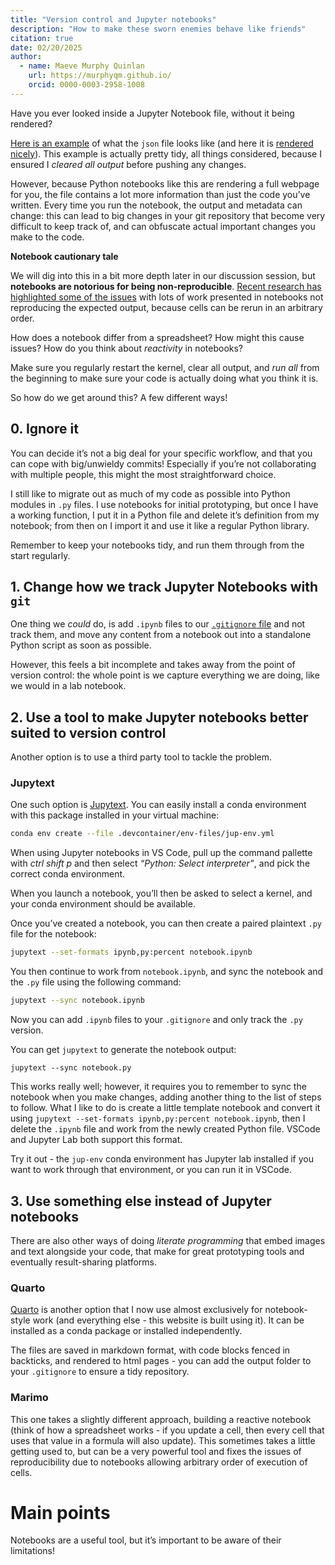 ```yaml
---
title: "Version control and Jupyter notebooks"
description: "How to make these sworn enemies behave like friends"
citation: true
date: 02/20/2025
author:
  - name: Maeve Murphy Quinlan
    url: https://murphyqm.github.io/
    orcid: 0000-0003-2958-1008
---
```


Have you ever looked inside a Jupyter Notebook file, without it being rendered?

[Here is an example](https://raw.githubusercontent.com/ARCTraining/swd1a-notebooks/refs/heads/main/02-numpy.ipynb) of what the `json` file looks like (and here it is [rendered nicely](https://github.com/ARCTraining/swd1a-notebooks/blob/main/02-numpy.ipynb)). This example is actually pretty tidy, all things considered, because I ensured I *cleared all output* before pushing any changes.

However, because Python notebooks like this are rendering a full webpage for you, the file contains a lot more information than just the code you've written. Every time you run the notebook, the output and metadata can change: this can lead to big changes in your git repository that become very difficult to keep track of, and can obfuscate actual important changes you make to the code.

:::{.box-lp}
**Notebook cautionary tale**

We will dig into this in a bit more depth later in our discussion session, but **notebooks are notorious for being non-reproducible**. [Recent research has highlighted some of the issues](https://academic.oup.com/gigascience/article/doi/10.1093/gigascience/giad113/7516267#:~:text=Jupyter%20notebooks%20can%2C%20in%20principle,the%20reproducibility%20of%20Jupyter%20notebooks.) with lots of work presented in notebooks not reproducing the expected output, because cells can be rerun in an arbitrary order.

[How does a notebook differ from a spreadsheet? How might this cause issues? How do you think about *reactivity* in notebooks?]{.extra}

Make sure you regularly restart the kernel, clear all output, and *run all* from the beginning to make sure your code is actually doing what you think it is.
:::

So how do we get around this? A few different ways!

## 0. Ignore it

You can decide it's not a big deal for your specific workflow, and that you can cope with big/unwieldy commits! Especially if you're not collaborating with multiple people, this might the most straightforward choice.

:::{.box-lp}

I still like to migrate out as much of my code as possible into Python modules in `.py` files. I use notebooks for initial prototyping, but once I have a working function, I put it in a Python file and delete it's definition from my notebook; from then on I import it and use it like a regular Python library.

:::

Remember to keep your notebooks tidy, and run them through from the start regularly.

## 1. Change how we track Jupyter Notebooks with `git`

One thing we *could* do, is add `.ipynb` files to our [`.gitignore` file](https://docs.github.com/en/get-started/git-basics/ignoring-files) and not track them, and move any content from a notebook out into a standalone Python script as soon as possible.

However, this feels a bit incomplete and takes away from the point of version control: the whole point is we capture everything we are doing, like we would in a lab notebook.


## 2. Use a tool to make Jupyter notebooks better suited to version control

Another option is to use a third party tool to tackle the problem.

### Jupytext

One such option is [Jupytext](https://jupytext.readthedocs.io/en/latest/). You can easily install a conda environment with this package installed in your virtual machine: 

```bash
conda env create --file .devcontainer/env-files/jup-env.yml
```

:::{.box-lp}

When using Jupyter notebooks in VS Code, pull up the command pallette with *ctrl shift p* and then select *"Python: Select interpreter"*, and pick the correct conda environment.

When you launch a notebook, you'll then be asked to select a kernel, and your conda environment should be available.
:::

Once you've created a notebook, you can then create a paired plaintext `.py` file for the notebook:

```bash
jupytext --set-formats ipynb,py:percent notebook.ipynb
```

You then continue to work from `notebook.ipynb`, and sync the notebook and the `.py` file using the following command:

```bash
jupytext --sync notebook.ipynb
```

Now you can add `.ipynb` files to your `.gitignore` and only track the `.py` version.

You can get `jupytext` to generate the notebook output:

```
jupytext --sync notebook.py
```

This works really well; [however, it requires you to remember to sync the notebook when you make changes, adding another thing to the list of steps to follow]{.extra}. What I like to do is create a little template notebook and convert it using `jupytext --set-formats ipynb,py:percent notebook.ipynb`, then I delete the `.ipynb` file and work from the newly created Python file. VSCode and Jupyter Lab both support this format. 

:::{.box-lp}
Try it out - the `jup-env` conda environment has Jupyter lab installed if you want to work through that environment, or you can run it in VSCode.
:::

## 3. Use something else instead of Jupyter notebooks

There are also other ways of doing *literate programming* that embed images and text alongside your code, that make for great prototyping tools and eventually result-sharing platforms.

### Quarto

[Quarto](https://quarto.org/) is another option that I now use almost exclusively for notebook-style work (and everything else - this website is built using it). It can be installed as a conda package or installed independently.

The files are saved in markdown format, with code blocks fenced in backticks, and rendered to html pages - you can add the output folder to your `.gitignore` to ensure a tidy repository.

### Marimo

This one takes a slightly different approach, building a reactive notebook (think of how a spreadsheet works - if you update a cell, then every cell that uses that value in a formula will also update). This sometimes takes a little getting used to, but can be a very powerful tool and fixes the issues of reproducibility due to notebooks allowing arbitrary order of execution of cells.

# Main points

Notebooks are a useful tool, but it's important to be aware of their limitations!
